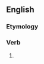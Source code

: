 ==English==

===Etymology===
{{suffix|en|detract|eth}}

===Verb===
{{head|en|verb form}}

# {{en-archaic third-person singular of|detract}}